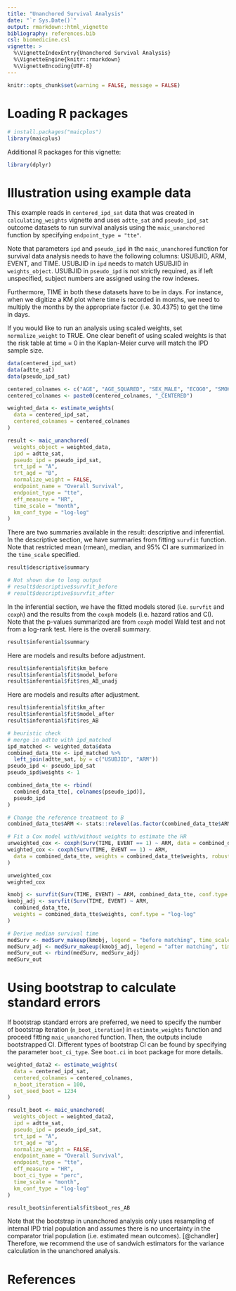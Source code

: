 ```yaml
---
title: "Unanchored Survival Analysis"
date: "`r Sys.Date()`"
output: rmarkdown::html_vignette
bibliography: references.bib
csl: biomedicine.csl
vignette: >
  %\VignetteIndexEntry{Unanchored Survival Analysis}
  %\VignetteEngine{knitr::rmarkdown}
  %\VignetteEncoding{UTF-8}
---
```


```r
knitr::opts_chunk$set(warning = FALSE, message = FALSE)
```

# Loading R packages

```r
# install.packages("maicplus")
library(maicplus)
```

Additional R packages for this vignette:

```r
library(dplyr)
```

# Illustration using example data

This example reads in `centered_ipd_sat` data that was created in `calculating_weights` vignette and uses `adtte_sat` and `pseudo_ipd_sat` outcome datasets to run survival analysis using the `maic_unanchored` function by specifying `endpoint_type = "tte"`.

Note that parameters `ipd` and `pseudo_ipd` in the `maic_unanchored` function for survival data analysis needs to have the following columns: USUBJID, ARM, EVENT, and TIME. USUBJID in `ipd` needs to match USUBJID in `weights_object`. USUBJID in `pseudo_ipd` is not strictly required, as if left unspecified, subject numbers are assigned using the row indexes.

Furthermore, TIME in both these datasets have to be in days. For instance, when we digitize a KM plot where time is recorded in months, we need to multiply the months by the appropriate factor (i.e. 30.4375) to get the time in days.

If you would like to run an analysis using scaled weights, set `normalize_weight` to TRUE. One clear benefit of using scaled weights is that the risk table at time = 0 in the Kaplan-Meier curve will match the IPD sample size.

```r
data(centered_ipd_sat)
data(adtte_sat)
data(pseudo_ipd_sat)

centered_colnames <- c("AGE", "AGE_SQUARED", "SEX_MALE", "ECOG0", "SMOKE", "N_PR_THER_MEDIAN")
centered_colnames <- paste0(centered_colnames, "_CENTERED")

weighted_data <- estimate_weights(
  data = centered_ipd_sat,
  centered_colnames = centered_colnames
)

result <- maic_unanchored(
  weights_object = weighted_data,
  ipd = adtte_sat,
  pseudo_ipd = pseudo_ipd_sat,
  trt_ipd = "A",
  trt_agd = "B",
  normalize_weight = FALSE,
  endpoint_name = "Overall Survival",
  endpoint_type = "tte",
  eff_measure = "HR",
  time_scale = "month",
  km_conf_type = "log-log"
)
```

There are two summaries available in the result: descriptive and inferential. In the descriptive section, we have summaries from fitting `survfit` function. Note that restricted mean (rmean), median, and 95% CI are summarized in the `time_scale` specified.

```r
result$descriptive$summary

# Not shown due to long output
# result$descriptive$survfit_before
# result$descriptive$survfit_after
```

In the inferential section, we have the fitted models stored (i.e. `survfit` and `coxph`) and the results from the `coxph` models (i.e. hazard ratios and CI). Note that the p-values summarized are from `coxph` model Wald test and not from a log-rank test. Here is the overall summary.

```r
result$inferential$summary
```

Here are models and results before adjustment.

```r
result$inferential$fit$km_before
result$inferential$fit$model_before
result$inferential$fit$res_AB_unadj
```

Here are models and results after adjustment.

```r
result$inferential$fit$km_after
result$inferential$fit$model_after
result$inferential$fit$res_AB
```

```r
# heuristic check
# merge in adtte with ipd_matched
ipd_matched <- weighted_data$data
combined_data_tte <- ipd_matched %>%
  left_join(adtte_sat, by = c("USUBJID", "ARM"))
pseudo_ipd <- pseudo_ipd_sat
pseudo_ipd$weights <- 1

combined_data_tte <- rbind(
  combined_data_tte[, colnames(pseudo_ipd)],
  pseudo_ipd
)

# Change the reference treatment to B
combined_data_tte$ARM <- stats::relevel(as.factor(combined_data_tte$ARM), ref = "B")

# Fit a Cox model with/without weights to estimate the HR
unweighted_cox <- coxph(Surv(TIME, EVENT == 1) ~ ARM, data = combined_data_tte)
weighted_cox <- coxph(Surv(TIME, EVENT == 1) ~ ARM,
  data = combined_data_tte, weights = combined_data_tte$weights, robust = TRUE
)

unweighted_cox
weighted_cox

kmobj <- survfit(Surv(TIME, EVENT) ~ ARM, combined_data_tte, conf.type = "log-log")
kmobj_adj <- survfit(Surv(TIME, EVENT) ~ ARM,
  combined_data_tte,
  weights = combined_data_tte$weights, conf.type = "log-log"
)

# Derive median survival time
medSurv <- medSurv_makeup(kmobj, legend = "before matching", time_scale = "day")
medSurv_adj <- medSurv_makeup(kmobj_adj, legend = "after matching", time_scale = "day")
medSurv_out <- rbind(medSurv, medSurv_adj)
medSurv_out
```

# Using bootstrap to calculate standard errors

If bootstrap standard errors are preferred, we need to specify the number of bootstrap iteration (`n_boot_iteration`) in `estimate_weights` function and proceed fitting `maic_unanchored` function. Then, the outputs include bootstrapped CI. Different types of bootstrap CI can be found by specifying the parameter `boot_ci_type`. See `boot.ci` in `boot` package for more details.

```r
weighted_data2 <- estimate_weights(
  data = centered_ipd_sat,
  centered_colnames = centered_colnames,
  n_boot_iteration = 100,
  set_seed_boot = 1234
)

result_boot <- maic_unanchored(
  weights_object = weighted_data2,
  ipd = adtte_sat,
  pseudo_ipd = pseudo_ipd_sat,
  trt_ipd = "A",
  trt_agd = "B",
  normalize_weight = FALSE,
  endpoint_name = "Overall Survival",
  endpoint_type = "tte",
  eff_measure = "HR",
  boot_ci_type = "perc",
  time_scale = "month",
  km_conf_type = "log-log"
)

result_boot$inferential$fit$boot_res_AB
```

Note that the bootstrap in unanchored analysis only uses resampling of internal IPD trial population and assumes there is no uncertainty in the comparator trial population (i.e. estimated mean outcomes). [@chandler] Therefore, we recommend the use of sandwich estimators for the variance calculation in the unanchored analysis.

# References
